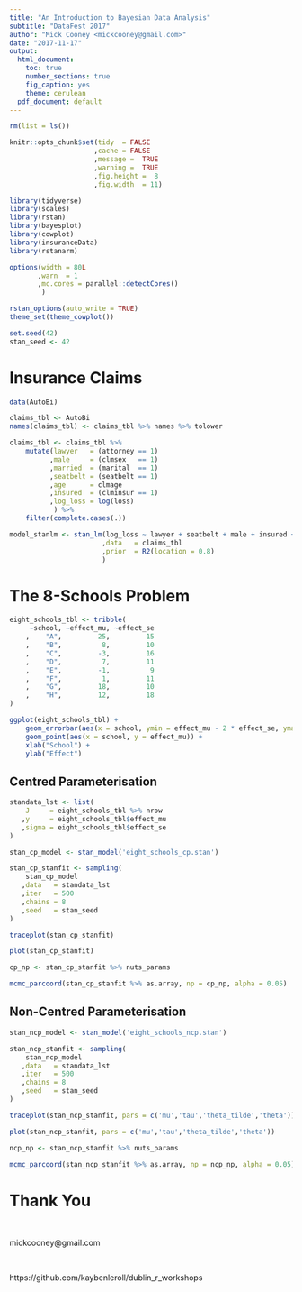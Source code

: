```yaml
---
title: "An Introduction to Bayesian Data Analysis"
subtitle: "DataFest 2017"
author: "Mick Cooney <mickcooney@gmail.com>"
date: "2017-11-17"
output:
  html_document:
    toc: true
    number_sections: true
    fig_caption: yes
    theme: cerulean
  pdf_document: default
---
```


```r
rm(list = ls())

knitr::opts_chunk$set(tidy  = FALSE
                     ,cache = FALSE
                     ,message =  TRUE
                     ,warning =  TRUE
                     ,fig.height =  8
                     ,fig.width  = 11)

library(tidyverse)
library(scales)
library(rstan)
library(bayesplot)
library(cowplot)
library(insuranceData)
library(rstanarm)

options(width = 80L
       ,warn  = 1
       ,mc.cores = parallel::detectCores()
        )

rstan_options(auto_write = TRUE)
theme_set(theme_cowplot())

set.seed(42)
stan_seed <- 42
```



# Insurance Claims

```r
data(AutoBi)

claims_tbl <- AutoBi
names(claims_tbl) <- claims_tbl %>% names %>% tolower

claims_tbl <- claims_tbl %>%
    mutate(lawyer   = (attorney == 1)
          ,male     = (clmsex   == 1)
          ,married  = (marital  == 1)
          ,seatbelt = (seatbelt == 1)
          ,age      = clmage
          ,insured  = (clminsur == 1)
          ,log_loss = log(loss)
           ) %>%
    filter(complete.cases(.))

model_stanlm <- stan_lm(log_loss ~ lawyer + seatbelt + male + insured + age
                       ,data   = claims_tbl
                       ,prior  = R2(location = 0.8)
                       )
```



# The 8-Schools Problem

```r
eight_schools_tbl <- tribble(
     ~school, ~effect_mu, ~effect_se
    ,    "A",         25,         15  
    ,    "B",          8,         10  
    ,    "C",         -3,         16  
    ,    "D",          7,         11  
    ,    "E",         -1,          9  
    ,    "F",          1,         11  
    ,    "G",         18,         10  
    ,    "H",         12,         18  
)

ggplot(eight_schools_tbl) +
    geom_errorbar(aes(x = school, ymin = effect_mu - 2 * effect_se, ymax = effect_mu + 2 * effect_se), width = 0) +
    geom_point(aes(x = school, y = effect_mu)) +
    xlab("School") +
    ylab("Effect")
```

## Centred Parameterisation

```r
standata_lst <- list(
    J     = eight_schools_tbl %>% nrow
   ,y     = eight_schools_tbl$effect_mu
   ,sigma = eight_schools_tbl$effect_se
)
```

```r
stan_cp_model <- stan_model('eight_schools_cp.stan')

stan_cp_stanfit <- sampling(
    stan_cp_model
   ,data   = standata_lst
   ,iter   = 500
   ,chains = 8
   ,seed   = stan_seed
)

traceplot(stan_cp_stanfit)

plot(stan_cp_stanfit)

cp_np <- stan_cp_stanfit %>% nuts_params

mcmc_parcoord(stan_cp_stanfit %>% as.array, np = cp_np, alpha = 0.05)
```


## Non-Centred Parameterisation

```r
stan_ncp_model <- stan_model('eight_schools_ncp.stan')

stan_ncp_stanfit <- sampling(
    stan_ncp_model
   ,data   = standata_lst
   ,iter   = 500
   ,chains = 8
   ,seed   = stan_seed
)

traceplot(stan_ncp_stanfit, pars = c('mu','tau','theta_tilde','theta'))

plot(stan_ncp_stanfit, pars = c('mu','tau','theta_tilde','theta'))

ncp_np <- stan_ncp_stanfit %>% nuts_params

mcmc_parcoord(stan_ncp_stanfit %>% as.array, np = ncp_np, alpha = 0.05)
```



# Thank You


\

mickcooney@gmail.com

\

https://github.com/kaybenleroll/dublin_r_workshops
